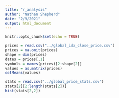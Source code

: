 ---
title: "r_analysis"
author: "Nathan Shepherd"
date: "2/9/2021"
output: html_document
---

```{r setup, include=FALSE}
knitr::opts_chunk$set(echo = TRUE)
```

```{r}
prices = read.csv("../global_idx_close_price.csv")
prices = na.omit(prices)
shape = dim(prices)
dates = prices[,1]
symbols = names(prices)[2:shape[2]]
values = as.matrix(prices)
colMeans(values)
```
```{r}
stats = read.csv("../global_price_stats.csv")
stats[2][2:length(stats[2])]
hist(stats[2,2])
```

